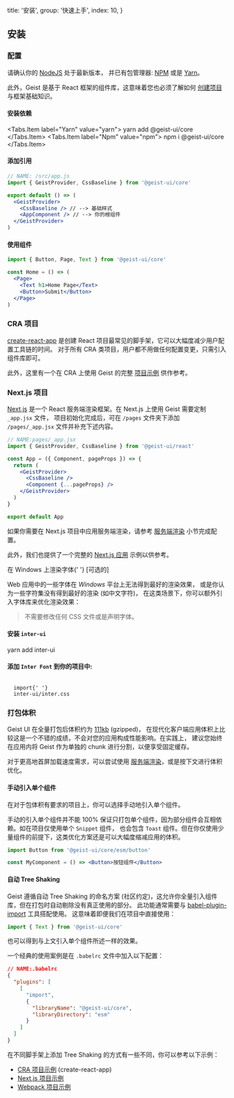 
  title: '安装',
  group: '快速上手',
  index: 10,
}

## 安装

### 配置

请确认你的 [NodeJS](https://nodejs.org/zh-cn/download/) 处于最新版本，
并已有包管理器: [NPM](https://www.npmjs.com/) 或是 [Yarn](https://yarnpkg.com/)。

此外，Geist 是基于 React 框架的组件库，这意味着您也必须了解如何 [创建项目](https://zh-hans.reactjs.org/docs/hello-world.html) 与框架基础知识。

<h4>
  <Dot type="success">安装依赖</Dot>
</h4>

<Tabs
  initialValue="yarn"
  hideDivider
  align="right"
  mt="-46px"
  className="installation-tabs">
  <Tabs.Item label="Yarn" value="yarn">
    <Snippet>yarn add @geist-ui/core</Snippet>
  </Tabs.Item>
  <Tabs.Item label="Npm" value="npm">
    <Snippet>npm i @geist-ui/core</Snippet>
  </Tabs.Item>
</Tabs>
<Spacer h={0.5} />
<h4>
  <Dot type="success">添加引用</Dot>
</h4>

```jsx
// NAME: /src/app.js
import { GeistProvider, CssBaseline } from '@geist-ui/core'

export default () => (
  <GeistProvider>
    <CssBaseline /> // --> 基础样式
    <AppComponent /> // --> 你的根组件
  </GeistProvider>
)
```

<Spacer h={0} mb="8px" />
<h4>
  <Dot type="success">使用组件</Dot>
</h4>

```jsx
import { Button, Page, Text } from '@geist-ui/core'

const Home = () => (
  <Page>
    <Text h1>Home Page</Text>
    <Button>Submit</Button>
  </Page>
)
```

### CRA 项目

[create-react-app](https://github.com/facebook/create-react-app) 是创建 React 项目最常见的脚手架，它可以大幅度减少用户配置工具链的时间。
对于所有 CRA 类项目，用户都不用做任何配置变更，只需引入组件库即可。

此外，这里有一个在 CRA 上使用 Geist 的完整 [项目示例](https://github.com/geist-org/react-getting-started) 供作参考。

### Next.js 项目

[Next.js](https://nextjs.org/) 是一个 React 服务端渲染框架。在 Next.js 上使用 Geist 需要定制 `_app.jsx` 文件，
项目初始化完成后，可在 `/pages` 文件夹下添加 `/pages/_app.jsx` 文件并补充下述内容。

```jsx
// NAME:pages/_app.jsx
import { GeistProvider, CssBaseline } from '@geist-ui/react'

const App = ({ Component, pageProps }) => {
  return (
    <GeistProvider>
      <CssBaseline />
      <Component {...pageProps} />
    </GeistProvider>
  )
}

export default App
```

如果你需要在 Next.js 项目中应用服务端渲染，请参考 [服务端渲染](/zh-cn/guide/server-render) 小节完成配置。

此外，我们也提供了一个完整的 [Next.js 应用](https://github.com/geist-org/geist-ui/blob/master/examples/create-next-app/README.md) 示例以供参考。

<Text h3>
  在 Windows 上渲染字体{' '}
  <Text span type="secondary" font=".75em" style={{ textTransform: 'uppercase' }}>
    [可选的]
  </Text>
</Text>

Web 应用中的一些字体在 _Windows_ 平台上无法得到最好的渲染效果，
或是你认为一些字符集没有得到最好的渲染 (如中文字符)，
在这类场景下，你可以额外引入字体库来优化渲染效果：

> 不需要修改任何 CSS 文件或是声明字体。

#### 安装 `inter-ui`

<Snippet>yarn add inter-ui</Snippet>

#### 添加 `Inter Font` 到你的项目中:

<Code block my={0} width="100%">
  <span className="token keyword module">import</span>{' '}
  <span className="token string">inter-ui/inter.css</span>
</Code>

### 打包体积

Geist UI 在全量打包后体积约为 [111kb](https://bundle.js.org/?q=@geist-ui/react) (gzipped)，
在现代化客户端应用体积上比较这是一个不错的成绩，不会对您的应用构成性能影响。在实践上，
建议您始终在应用内将 Geist 作为单独的 chunk 进行分割，以便享受固定缓存。

对于更高地首屏加载速度需求，可以尝试使用 [服务端渲染](/zh-cn/guide/server-render)，或是按下文进行体积优化。

#### 手动引入单个组件

在对于包体积有要求的项目上，你可以选择手动地引入单个组件。

手动的引入单个组件并不能 100% 保证只打包单个组件，因为部分组件会互相依赖。如在项目仅使用单个 `Snippet` 组件，
也会包含 `Toast` 组件。但在你仅使用少量组件的前提下，这类优化方案还是可以大幅度缩减应用的体积。

```jsx
import Button from '@geist-ui/core/esm/button'

const MyComponent = () => <Button>按钮组件</Button>
```

#### 自动 Tree Shaking

Geist 遵循自动 Tree Shaking 的命名方案 (社区约定)，这允许你全量引入组件库，但在打包时自动剔除没有真正使用的部分。
此功能通常需要与 [babel-plugin-import](https://www.npmjs.com/package/babel-plugin-import) 工具搭配使用。
这意味着即便我们在项目中直接使用：

```jsx
import { Text } from '@geist-ui/core'
```

也可以得到与上文引入单个组件所述一样的效果。

一个经典的使用案例是在 `.babelrc` 文件中加入以下配置：

```json
// NAME:.babelrc
{
  "plugins": [
    [
      "import",
      {
        "libraryName": "@geist-ui/core",
        "libraryDirectory": "esm"
      }
    ]
  ]
}
```

在不同脚手架上添加 Tree Shaking 的方式有一些不同，你可以参考以下示例：

- [CRA 项目示例](https://github.com/geist-org/geist-ui/blob/master/examples/tree-shaking-create-react-app/README.md) (create-react-app)
- [Next.js 项目示例](https://github.com/geist-org/geist-ui/blob/master/examples/tree-shaking-nextjs/README.md)
- [Webpack 项目示例](https://github.com/geist-org/geist-ui/blob/master/examples/tree-shaking-webpack/README.md)

